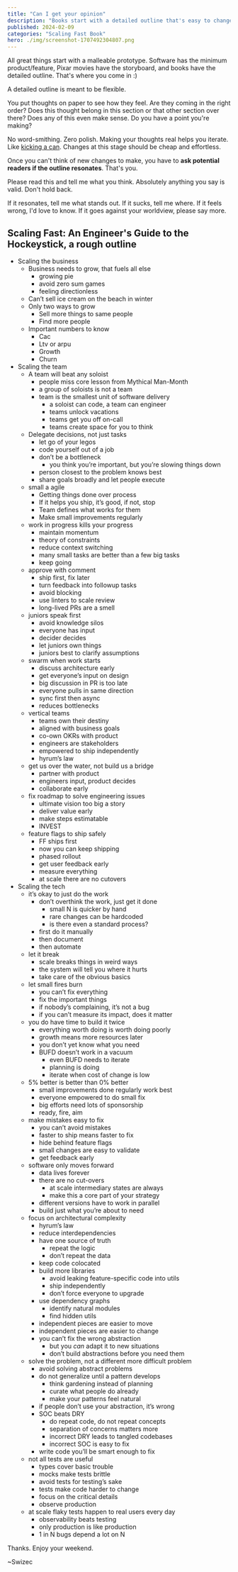 ```yaml
---
title: "Can I get your opinion"
description: "Books start with a detailed outline that's easy to change. That's when they're easy to change and where you can help."
published: 2024-02-09
categories: "Scaling Fast Book"
hero: ./img/screenshot-1707492304807.png
---
```


All great things start with a malleable prototype. Software has the minimum product/feature, Pixar movies have the storyboard, and books have the detailed outline. That's where you come in :)

A detailed outline is meant to be flexible.

You put thoughts on paper to see how they feel. Are they coming in the right order? Does this thought belong in this section or that other section over there? Does any of this even make sense. Do you have a point you're making?

No word-smithing. Zero polish. Making your thoughts real helps you iterate. Like [kicking a can](https://swizec.com/blog/writing-software-is-like-kicking-a-can/). Changes at this stage should be cheap and effortless.

Once you can't think of new changes to make, you have to **ask potential readers if the outline resonates**. That's you.

Please read this and tell me what you think. Absolutely anything you say is valid. Don't hold back.

If it resonates, tell me what stands out. If it sucks, tell me where. If it feels wrong, I'd love to know. If it goes against your worldview, please say more.

## Scaling Fast: An Engineer's Guide to the Hockeystick, a rough outline

- Scaling the business
  - Business needs to grow, that fuels all else
    - growing pie
    - avoid zero sum games
    - feeling directionless
  - Can’t sell ice cream on the beach in winter
  - Only two ways to grow
    - Sell more things to same people
    - Find more people
  - Important numbers to know
    - Cac
    - Ltv or arpu
    - Growth
    - Churn
- Scaling the team
  - A team will beat any soloist
    - people miss core lesson from Mythical Man-Month
    - a group of soloists is not a team
    - team is the smallest unit of software delivery
      - a soloist can code, a team can engineer
      - teams unlock vacations
      - teams get you off on-call
      - teams create space for you to think
  - Delegate decisions, not just tasks
    - let go of your legos
    - code yourself out of a job
    - don’t be a bottleneck
      - you think you’re important, but you’re slowing things down
    - person closest to the problem knows best
    - share goals broadly and let people execute
  - small a agile
    - Getting things done over process
    - If it helps you ship, it’s good, if not, stop
    - Team defines what works for them
    - Make small improvements regularly
  - work in progress kills your progress
    - maintain momentum
    - theory of constraints
    - reduce context switching
    - many small tasks are better than a few big tasks
    - keep going
  - approve with comment
    - ship first, fix later
    - turn feedback into followup tasks
    - avoid blocking
    - use linters to scale review
    - long-lived PRs are a smell
  - juniors speak first
    - avoid knowledge silos
    - everyone has input
    - decider decides
    - let juniors own things
    - juniors best to clarify assumptions
  - swarm when work starts
    - discuss architecture early
    - get everyone’s input on design
    - big discussion in PR is too late
    - everyone pulls in same direction
    - sync first then async
    - reduces bottlenecks
  - vertical teams
    - teams own their destiny
    - aligned with business goals
    - co-own OKRs with product
    - engineers are stakeholders
    - empowered to ship independently
    - hyrum’s law
  - get us over the water, not build us a bridge
    - partner with product
    - engineers input, product decides
    - collaborate early
  - fix roadmap to solve engineering issues
    - ultimate vision too big a story
    - deliver value early
    - make steps estimatable
    - INVEST
  - feature flags to ship safely
    - FF ships first
    - now you can keep shipping
    - phased rollout
    - get user feedback early
    - measure everything
    - at scale there are no cutovers
- Scaling the tech
  - it’s okay to just do the work
    - don’t overthink the work, just get it done
      - small N is quicker by hand
      - rare changes can be hardcoded
      - is there even a standard process?
    - first do it manually
    - then document
    - then automate
  - let it break
    - scale breaks things in weird ways
    - the system will tell you where it hurts
    - take care of the obvious basics
  - let small fires burn
    - you can’t fix everything
    - fix the important things
    - if nobody’s complaining, it’s not a bug
    - if you can’t measure its impact, does it matter
  - you do have time to build it twice
    - everything worth doing is worth doing poorly
    - growth means more resources later
    - you don’t yet know what you need
    - BUFD doesn’t work in a vacuum
      - even BUFD needs to iterate
      - planning is doing
      - iterate when cost of change is low
  - 5% better is better than 0% better
    - small improvements done regularly work best
    - everyone empowered to do small fix
    - big efforts need lots of sponsorship
    - ready, fire, aim
  - make mistakes easy to fix
    - you can’t avoid mistakes
    - faster to ship means faster to fix
    - hide behind feature flags
    - small changes are easy to validate
    - get feedback early
  - software only moves forward
    - data lives forever
    - there are no cut-overs
      - at scale intermediary states are always
      - make this a core part of your strategy
    - different versions have to work in parallel
    - build just what you’re about to need
  - focus on architectural complexity
    - hyrum’s law
    - reduce interdependencies
    - have one source of truth
      - repeat the logic
      - don’t repeat the data
    - keep code colocated
    - build more libraries
      - avoid leaking feature-specific code into utils
      - ship independently
      - don’t force everyone to upgrade
    - use dependency graphs
      - identify natural modules
      - find hidden utils
    - independent pieces are easier to move
    - independent pieces are easier to change
    - you can’t fix the wrong abstraction
      - but you _can_ adapt it to new situations
      - don’t build abstractions before you need them
  - solve the problem, not a different more difficult problem
    - avoid solving abstract problems
    - do not generalize until a pattern develops
      - think gardening instead of planning
      - curate what people do already
      - make your patterns feel natural
    - if people don’t use your abstraction, it’s wrong
    - SOC beats DRY
      - do repeat code, do not repeat concepts
      - separation of concerns matters more
      - incorrect DRY leads to tangled codebases
      - incorrect SOC is easy to fix
    - write code you’ll be smart enough to fix
  - not all tests are useful
    - types cover basic trouble
    - mocks make tests brittle
    - avoid tests for testing’s sake
    - tests make code harder to change
    - focus on the critical details
    - observe production
  - at scale flaky tests happen to real users every day
    - observability beats testing
    - only production is like production
    - 1 in N bugs depend a lot on N

Thanks. Enjoy your weekend.

~Swizec
